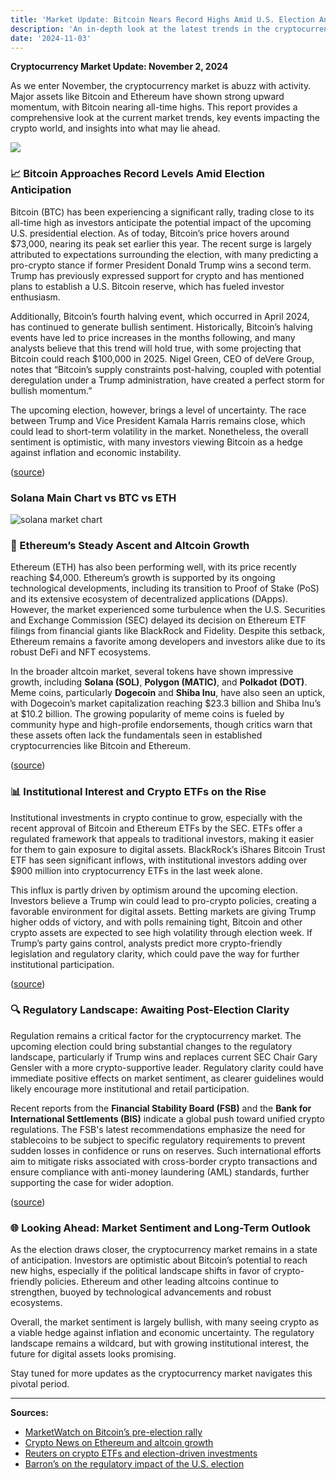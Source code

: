 ```yaml
---
title: 'Market Update: Bitcoin Nears Record Highs Amid U.S. Election Anticipation'
description: 'An in-depth look at the latest trends in the cryptocurrency market, highlighting Bitcoin’s rally, Ethereum’s developments, meme coin surges, and the implications of the upcoming U.S. election for crypto regulation.'
date: '2024-11-03'
---
```


**Cryptocurrency Market Update: November 2, 2024**

As we enter November, the cryptocurrency market is abuzz with activity. Major assets like Bitcoin and Ethereum have shown strong upward momentum, with Bitcoin nearing all-time highs. This report provides a comprehensive look at the current market trends, key events impacting the crypto world, and insights into what may lie ahead.

<div className='mx-auto w-[300px] sm:w-[500px]'>
    <img className='rounded-lg' src='https://cdn.pixabay.com/photo/2015/01/10/08/55/rhine-595023_1280.jpg' />
</div>

### 📈 Bitcoin Approaches Record Levels Amid Election Anticipation

Bitcoin (BTC) has been experiencing a significant rally, trading close to its all-time high as investors anticipate the potential impact of the upcoming U.S. presidential election. As of today, Bitcoin’s price hovers around $73,000, nearing its peak set earlier this year. The recent surge is largely attributed to expectations surrounding the election, with many predicting a pro-crypto stance if former President Donald Trump wins a second term. Trump has previously expressed support for crypto and has mentioned plans to establish a U.S. Bitcoin reserve, which has fueled investor enthusiasm.

Additionally, Bitcoin’s fourth halving event, which occurred in April 2024, has continued to generate bullish sentiment. Historically, Bitcoin’s halving events have led to price increases in the months following, and many analysts believe that this trend will hold true, with some projecting that Bitcoin could reach $100,000 in 2025. Nigel Green, CEO of deVere Group, notes that “Bitcoin’s supply constraints post-halving, coupled with potential deregulation under a Trump administration, have created a perfect storm for bullish momentum.”

The upcoming election, however, brings a level of uncertainty. The race between Trump and Vice President Kamala Harris remains close, which could lead to short-term volatility in the market. Nonetheless, the overall sentiment is optimistic, with many investors viewing Bitcoin as a hedge against inflation and economic instability.

([source](https://www.marketwatch.com/story/bitcoin-trades-near-73-000-closes-in-on-record-high-as-bulls-tout-election-hopes-9f83eb29?utm_source=chatgpt.com))

### Solana Main Chart vs BTC vs ETH
<div className='mx-auto w-[300px] sm:w-[500px]'>
    <img className='rounded-lg' src='https://www.tradingview.com/x/YevgRGR3/' alt='solana market chart'/>
</div>

### 💸 Ethereum’s Steady Ascent and Altcoin Growth

Ethereum (ETH) has also been performing well, with its price recently reaching $4,000. Ethereum’s growth is supported by its ongoing technological developments, including its transition to Proof of Stake (PoS) and its extensive ecosystem of decentralized applications (DApps). However, the market experienced some turbulence when the U.S. Securities and Exchange Commission (SEC) delayed its decision on Ethereum ETF filings from financial giants like BlackRock and Fidelity. Despite this setback, Ethereum remains a favorite among developers and investors alike due to its robust DeFi and NFT ecosystems.

In the broader altcoin market, several tokens have shown impressive growth, including **Solana (SOL)**, **Polygon (MATIC)**, and **Polkadot (DOT)**. Meme coins, particularly **Dogecoin** and **Shiba Inu**, have also seen an uptick, with Dogecoin’s market capitalization reaching $23.3 billion and Shiba Inu’s at $10.2 billion. The growing popularity of meme coins is fueled by community hype and high-profile endorsements, though critics warn that these assets often lack the fundamentals seen in established cryptocurrencies like Bitcoin and Ethereum.




([source](https://crypto.news/crypto-market-outlook-insights-and-predictions/))

### 📊 Institutional Interest and Crypto ETFs on the Rise

Institutional investments in crypto continue to grow, especially with the recent approval of Bitcoin and Ethereum ETFs by the SEC. ETFs offer a regulated framework that appeals to traditional investors, making it easier for them to gain exposure to digital assets. BlackRock’s iShares Bitcoin Trust ETF has seen significant inflows, with institutional investors adding over $900 million into cryptocurrency ETFs in the last week alone.

This influx is partly driven by optimism around the upcoming election. Investors believe a Trump win could lead to pro-crypto policies, creating a favorable environment for digital assets. Betting markets are giving Trump higher odds of victory, and with polls remaining tight, Bitcoin and other crypto assets are expected to see high volatility through election week. If Trump’s party gains control, analysts predict more crypto-friendly legislation and regulatory clarity, which could pave the way for further institutional participation.

([source](https://www.reuters.com/technology/crypto-etfs-see-big-inflows-ahead-us-election-traders-brace-volatility-2024-11-01/?utm_source=chatgpt.com))

### 🔍 Regulatory Landscape: Awaiting Post-Election Clarity

Regulation remains a critical factor for the cryptocurrency market. The upcoming election could bring substantial changes to the regulatory landscape, particularly if Trump wins and replaces current SEC Chair Gary Gensler with a more crypto-supportive leader. Regulatory clarity could have immediate positive effects on market sentiment, as clearer guidelines would likely encourage more institutional and retail participation.

Recent reports from the **Financial Stability Board (FSB)** and the **Bank for International Settlements (BIS)** indicate a global push toward unified crypto regulations. The FSB's latest recommendations emphasize the need for stablecoins to be subject to specific regulatory requirements to prevent sudden losses in confidence or runs on reserves. Such international efforts aim to mitigate risks associated with cross-border crypto transactions and ensure compliance with anti-money laundering (AML) standards, further supporting the case for wider adoption.

([source](https://www.barrons.com/articles/bitcoin-trump-harris-election-crypto-76378134?utm_source=chatgpt.com))

### 🌐 Looking Ahead: Market Sentiment and Long-Term Outlook

As the election draws closer, the cryptocurrency market remains in a state of anticipation. Investors are optimistic about Bitcoin’s potential to reach new highs, especially if the political landscape shifts in favor of crypto-friendly policies. Ethereum and other leading altcoins continue to strengthen, buoyed by technological advancements and robust ecosystems.

Overall, the market sentiment is largely bullish, with many seeing crypto as a viable hedge against inflation and economic uncertainty. The regulatory landscape remains a wildcard, but with growing institutional interest, the future for digital assets looks promising.

Stay tuned for more updates as the cryptocurrency market navigates this pivotal period.

---

**Sources:**
- [MarketWatch on Bitcoin’s pre-election rally](https://www.marketwatch.com/story/bitcoin-trades-near-73-000-closes-in-on-record-high-as-bulls-tout-election-hopes-9f83eb29?utm_source=chatgpt.com)
- [Crypto News on Ethereum and altcoin growth](https://crypto.news/crypto-market-outlook-insights-and-predictions/)
- [Reuters on crypto ETFs and election-driven investments](https://www.reuters.com/technology/crypto-etfs-see-big-inflows-ahead-us-election-traders-brace-volatility-2024-11-01/?utm_source=chatgpt.com)
- [Barron’s on the regulatory impact of the U.S. election](https://www.barrons.com/articles/bitcoin-trump-harris-election-crypto-76378134?utm_source=chatgpt.com)
